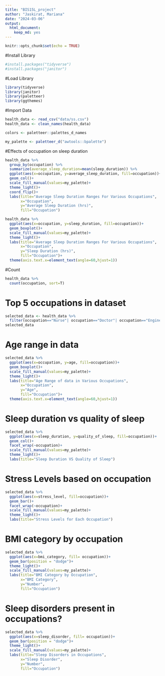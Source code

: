 ```yaml
---
title: "BIS15L_project"
author: "Jaskirat, Mariana"
date: "2024-03-06"
output: 
  html_document: 
    keep_md: yes
---
```


```r
knitr::opts_chunk$set(echo = TRUE)
```

#Install Library 
```r
#install.packages("tidyverse")
#install.packages("janitor")
```


#Load Library
```r
library(tidyverse)
library(janitor)
library(paletteer)
library(ggthemes)
```


#Import Data
```r
health_data <- read_csv("data/ss.csv")
health_data <- clean_names(health_data)
```
```r
colors <- paletteer::palettes_d_names
```

```r
my_palette <- paletteer_d("awtools::bpalette")
```

#Effects of occupation on sleep duration
```r
health_data %>% 
  group_by(occupation) %>% 
  summarize(average_sleep_duration=mean(sleep_duration)) %>% 
  ggplot(aes(x=occupation, y=average_sleep_duration, fill=occupation))+
  geom_col()+
  scale_fill_manual(values=my_palette)+
  theme_light()+
  coord_flip()+
  labs(title="Average Sleep Duration Ranges For Various Occupations",
       x="Occupation", 
       y="Average Sleep Duration (hrs)", 
       fill="Occupation")
```


```r
health_data %>% 
  ggplot(aes(x=occupation, y=sleep_duration, fill=occupation))+
  geom_boxplot()+
  scale_fill_manual(values=my_palette)+
  theme_light()+
  labs(title="Average Sleep Duration Ranges For Various Occupations",
       x="Occupation", 
       y="Sleep Duration (hrs)", 
       fill="Occupation")+
  theme(axis.text.x=element_text(angle=60,hjust=1))
```
#Count
```r
health_data %>% 
  count(occupation, sort=T)
```

# Top 5 occupations in dataset

```r
selected_data <- health_data %>% 
  filter(occupation=="Nurse"| occupation=="Doctor"| occupation=="Engineer"| occupation=="Lawyer"| occupation=="Teacher")
selected_data
```

# Age range in data
```r
selected_data %>% 
  ggplot(aes(x=occupation, y=age, fill=occupation))+
  geom_boxplot()+
  scale_fill_manual(values=my_palette)+
  theme_light()+
  labs(title="Age Range of data in Various Occupations",
       x="Occupation", 
       y="Age", 
       fill="Occupation")+
  theme(axis.text.x=element_text(angle=60,hjust=1))
```



# Sleep duration vs quality of sleep 
```r
selected_data %>% 
  ggplot(aes(x=sleep_duration, y=quality_of_sleep, fill=occupation))+
  geom_col()+
  facet_wrap(~occupation)+
  scale_fill_manual(values=my_palette)+
  theme_light()+
  labs(title="Sleep Duration VS Quality of Sleep")
```

# Stress Levels based on occupation 
```r
selected_data %>% 
  ggplot(aes(x=stress_level, fill=occupation))+
  geom_bar()+
  facet_wrap(~occupation)+
  scale_fill_manual(values=my_palette)+
  theme_light()+
  labs(title="Stress Levels for Each Occupation")
```

# BMI category by occupation
```r
selected_data %>% 
  ggplot(aes(x=bmi_category, fill= occupation))+
  geom_bar(position = "dodge")+
  theme_light()+
  scale_fill_manual(values=my_palette)+
  labs(title="BMI Category by Occupation",
       x="BMI Category", 
       y="Number",
       fill="Occupation")
```
# Sleep disorders present in occupations?
```r
selected_data %>% 
  ggplot(aes(x=sleep_disorder, fill= occupation))+
  geom_bar(position = "dodge")+
  theme_light()+
  scale_fill_manual(values=my_palette)+
  labs(title="Sleep Disorders in Occupations",
       x="Sleep Disorder", 
       y="Number",
       fill="Occupation")
```

